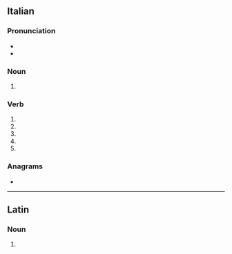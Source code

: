 ==Italian==

===Pronunciation===
* {{it-IPA|du.èlli}}
* {{rhymes|it|ɛlli}}

===Noun===
{{head|it|noun form|g=m}}

# {{plural of|it|duello}}

===Verb===
{{head|it|verb form}}

# {{inflection of|it|duellare||2|s|pres|indc}}
# {{inflection of|it|duellare||1|s|pres|subj}}
# {{inflection of|it|duellare||2|s|pres|subj}}
# {{inflection of|it|duellare||3|s|pres|subj}}
# {{inflection of|it|duellare||3|s|impr}}

===Anagrams===
* {{l|it|illude}}

----

==Latin==

===Noun===
{{la-noun-form|duellī}}

# {{inflection of|la|duellum||gen|s}}